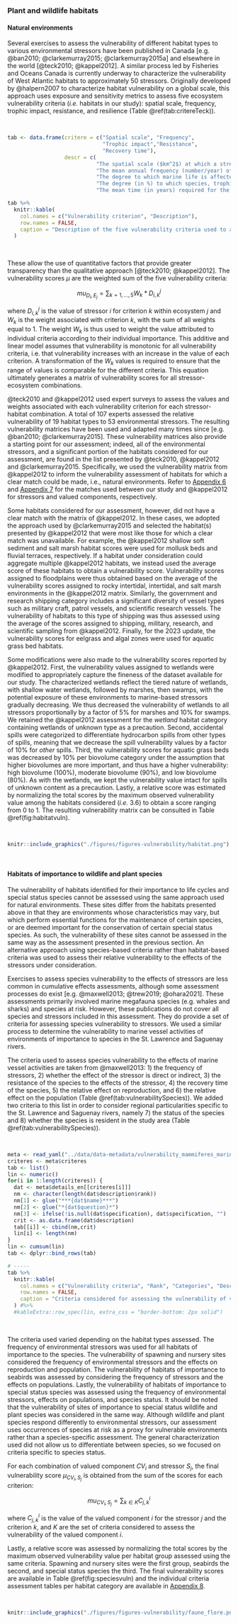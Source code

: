 ### Plant and wildlife habitats

#### Natural environments

Several exercises to assess the vulnerability of different habitat types to various environmental stressors have been published in Canada [e.g. @ban2010; @clarkemurray2015; @clarkemurray2015a] and elsewhere in the world [@teck2010; @kappel2012]. A similar process led by Fisheries and Oceans Canada is currently underway to characterize the vulnerability of West Atlantic habitats to approximately 50 stressors. Originally developed by @halpern2007 to characterize habitat vulnerability on a global scale, this approach uses exposure and sensitivity metrics to assess five ecosystem vulnerability criteria (*i.e.* habitats in our study): spatial scale, frequency, trophic impact, resistance, and resilience (Table \@ref(tab:critereTeck)).

<br/>

```r
tab <- data.frame(critere = c("Spatial scale", "Frequency",
                              "Trophic impact","Resistance",
                              "Recovery time"),
                  descr = c(
                            "The spatial scale ($km^2$) at which a stressor impacts the habitat, both directly and indirectly",
                            "The mean annual frequency (number/year) of a stressor at a particular location within a given region",
                            "The degree to which marine life is affected by a stressor within a given ecosystem and region (i.e., one or more species, one or more trophic levels, or an entire ecosystem)",
                            "The degree (in %) to which species, trophic levels, or the natural state of an entire ecosystem is affected by the stressor",
                            "The mean time (in years) required for the affected species, trophic level(s), or entire community to return to its former natural state following disturbance caused by the stressor"))

tab %>%
  knitr::kable(
    col.names = c("Vulnerability criterion", "Description"),
    row.names = FALSE,
    caption = "Description of the five vulnerability criteria used to assess the relative vulnerability of habitats to each stressor [adapted from @teck2010]."
  )
```

<br/>

These allow the use of quantitative factors that provide greater transparency than the qualitative approach [@teck2010; @kappel2012]. The vulnerability scores $\mu$ are the weighted sum of the five vulnerability criteria:

$$mu_{D_i,E_j} = \sum_{k = 1,...,5} W_k * D^j_{i,k}$$

where $D^j_{i,k}$ is the value of stressor $i$ for criterion $k$ within ecosystem $j$ and $W_k$ is the weight associated with criterion $k$, with the sum of all weights equal to 1. The weight $W_k$ is thus used to weight the value attributed to individual criteria according to their individual importance. This additive and linear model assumes that vulnerability is monotonic for all vulnerability criteria, i.e. that vulnerability increases with an increase in the value of each criterion. A transformation of the $W_k$ values is required to ensure that the range of values is comparable for the different criteria. This equation ultimately generates a matrix of vulnerability scores for all stressor-ecosystem combinations.

@teck2010 and @kappel2012 used expert surveys to assess the values and weights associated with each vulnerability criterion for each stressor-habitat combination. A total of 107 experts assessed the relative vulnerability of 19 habitat types to 53 environmental stressors. The resulting vulnerability matrices have been used and adapted many times since [e.g. @ban2010; @clarkemurray2015]. These vulnerability matrices also provide a starting point for our assessment; indeed, all of the environmental stressors, and a significant portion of the habitats considered for our assessment, are found in the list presented by @teck2010, @kappel2012 and @clarkemurray2015. Specifically, we used the vulnerability matrix from @kappel2012 to inform the vulnerability assessment of habitats for which a clear match could be made, i.e., natural environments. Refer to [Appendix 6](#annexe6) and [Appendix 7](#annexe7) for the matches used between our study and @kappel2012 for stressors and valued components, respectively.

Some habitats considered for our assessment, however, did not have a clear match with the matrix of @kappel2012. In these cases, we adopted the approach used by @clarkemurray2015 and selected the habitat(s) presented by @kappel2012 that were most like those for which a clear match was unavailable. For example, the @kappel2012 shallow soft sediment and salt marsh habitat scores were used for mollusk beds and fluvial terraces, respectively. If a habitat under consideration could aggregate multiple @kappel2012 habitats, we instead used the average score of these habitats to obtain a vulnerability score. Vulnerability scores assigned to floodplains were thus obtained based on the average of the vulnerability scores assigned to rocky intertidal, intertidal, and salt marsh environments in the @kappel2012 matrix. Similarly, the government and research shipping category includes a significant diversity of vessel types such as military craft, patrol vessels, and scientific research vessels. The vulnerability of habitats to this type of shipping was thus assessed using the average of the scores assigned to shipping, military, research, and scientific sampling from @kappel2012. Finally, for the 2023 update, the vulnerability scores for eelgrass and algal zones were used for aquatic grass bed habitats. 

Some modifications were also made to the vulnerability scores reported by @kappel2012. First, the vulnerability values assigned to wetlands were modified to appropriately capture the fineness of the dataset available for our study. The characterized wetlands reflect the tiered nature of wetlands, with shallow water wetlands, followed by marshes, then swamps, with the potential exposure of these environments to marine-based stressors gradually decreasing. We thus decreased the vulnerability of wetlands to all stressors proportionally by a factor of 5% for marshes and 10% for swamps. We retained the @kappel2012 assessment for the *wetland* habitat category containing wetlands of unknown type as a precaution. Second, accidental spills were categorized to differentiate hydrocarbon spills from other types of spills, meaning that we decrease the spill vulnerability values by a factor of 10% for *other* spills. Third, the vulnerability scores for aquatic grass beds was decreased by 10% per biovolume category under the assumption that higher biovolumes are more important, and thus have a higher vulnerability: high biovolume (100%), moderate biovolume (90%), and low biovolume (80%). As with the wetlands, we kept the vulnerability value intact for spills of unknown content as a precaution. Lastly, a relative score was estimated by normalizing the total scores by the maximum observed vulnerability value among the habitats considered (*i.e.* 3.6) to obtain a score ranging from 0 to 1. The resulting vulnerability matrix can be consulted in Table \@ref(fig:habitatvuln).

<br/>

```r
knitr::include_graphics("./figures/figures-vulnerability/habitat.png")
```


<br/>


#### Habitats of importance to wildlife and plant species

The vulnerability of habitats identified for their importance to life cycles and special status species cannot be assessed using the same approach used for natural environments. These sites differ from the habitats presented above in that they are environments whose characteristics may vary, but which perform essential functions for the maintenance of certain species, or are deemed important for the conservation of certain special status species. As such, the vulnerability of these sites cannot be assessed in the same way as the assessment presented in the previous section. An alternative approach using species-based criteria rather than habitat-based criteria was used to assess their relative vulnerability to the effects of the stressors under consideration.

Exercises to assess species vulnerability to the effects of stressors are less common in cumulative effects assessments, although some assessment processes do exist [e.g. @maxwell2013; @trew2019; @ohara2021]. These assessments primarily involved marine megafauna species (e.g. whales and sharks) and species at risk. However, these publications do not cover all species and stressors included in this assessment. They do provide a set of criteria for assessing species vulnerability to stressors. We used a similar process to determine the vulnerability to marine vessel activities of environments of importance to species in the St. Lawrence and Saguenay rivers.

The criteria used to assess species vulnerability to the effects of marine vessel activities are taken from @maxwell2013: 1) the frequency of stressors, 2) whether the effect of the stressor is direct or indirect, 3) the resistance of the species to the effects of the stressor, 4) the recovery time of the species, 5) the relative effect on reproduction, and 6) the relative effect on the population (Table \@ref(tab:vulnerabilitySpecies)). We added two criteria to this list in order to consider regional particularities specific to the St. Lawrence and Saguenay rivers, namely 7) the status of the species and 8) whether the species is resident in the study area (Table \@ref(tab:vulnerabilitySpecies)).

<br/>

```r
meta <- read_yaml("../data/data-metadata/vulnerability_mammiferes_marins.yml")
criteres <- meta$criteres
tab <- list()
lin <- numeric()
for(i in 1:length(criteres)) {
  dat <- meta$details_en[[criteres[i]]]
  nm <- character(length(dat$description$rank))
  nm[1] <- glue("***{dat$name}***")
  nm[2] <- glue("*{dat$question}*")
  nm[3] <- ifelse(!is.null(dat$specification), dat$specification, "")
  crit <- as.data.frame(dat$description)
  tab[[i]] <- cbind(nm,crit)
  lin[i] <- length(nm)
}
lin <- cumsum(lin)
tab <- dplyr::bind_rows(tab)

# -----
tab %>%
  knitr::kable(
    col.names = c("Vulnerability criteria", "Rank", "Categories", "Description", "Examples"),
    row.names = FALSE,
    caption = "Criteria considered for assessing the vulnerability of valued components with regard to species – i.e. - important environmental conditions for life cycles, special status species and marine mammals – to the stressors considered for the CEA of marine vessel activities in the St. Lawrence and the Saguenay river.  The criteria were adapted from @maxwell2013, to which species special status and residence criteria were added in order to account for the regional particularities of the St. Lawrence and the Saguenay river."
  ) #%>%
  #kableExtra::row_spec(lin, extra_css = "border-bottom: 2px solid")
```

<br/>

The criteria used varied depending on the habitat types assessed. The frequency of environmental stressors was used for all habitats of importance to the species. The vulnerability of spawning and nursery sites considered the frequency of environmental stressors and the effects on reproduction and population. The vulnerability of habitats of importance to seabirds was assessed by considering the frequency of stressors and the effects on populations. Lastly, the vulnerability of habitats of importance to special status species was assessed using the frequency of environmental stressors, effects on populations, and species status. It should be noted that the vulnerability of sites of importance to special status wildlife and plant species was considered in the same way. Although wildlife and plant species respond differently to environmental stressors, our assessment uses occurrences of species at risk as a proxy for vulnerable environments rather than a species-specific assessment. The general characterization used did not allow us to differentiate between species, so we focused on criteria specific to species status. 

For each combination of valued component $CV_i$ and stressor $S_j$, the final vulnerability score $\mu_{CV_i, S_j}$ is obtained from the sum of the scores for each criterion:

$$mu_{CV_i, S_j} = \sum_{k \in K} C^i_{j,k}$$

where $C^i_{j,k}$ is the value of the valued component $i$ for the stressor $j$ and the criterion $k$, and $K$ are the set of criteria considered to assess the vulnerability of the valued component $i$.

Lastly, a relative score was assessed by normalizing the total scores by the maximum observed vulnerability value per habitat group assessed using the same criteria. Spawning and nursery sites were the first group, seabirds the second, and special status species the third. The final vulnerability scores are available in Table \@ref(fig:speciesvuln) and the individual criteria assessment tables per habitat category are available in [Appendix 8](#annexe8).


<br/>

```r
knitr::include_graphics("./figures/figures-vulnerability/faune_flore.png")
```


<br/>

<!--
Tairova, Z., Frantzen, M., Mosbech, A., Arukwe, A., and Gustavson, K. 2019. Effects of water accommodated fraction of physically and chemically dispersed heavy fuel oil on beach spawning capelin (Mallotus villosus). Mar. Environ. Res. 147: 62-71.

Fish were considered aggregated if they were a schooling species (e.g. Silversides [Atherinopsidae]); a shoaling species (e.g. Cod [Gadidae]); formed feeding aggregations (e.g. Hagfish [Myxinidae]); exhibited mass spawning (e.g. Capelin [Osmeridae]; or congregate for seasonal spawning migrations (e.g. American eel [Anguillidae]).

Ça veut dire que la vulnérabilité augmente dans les endroits où il y a une aggrégation des individus d'une population pour des activités comme la reproduction et l'alimentation.

-->
